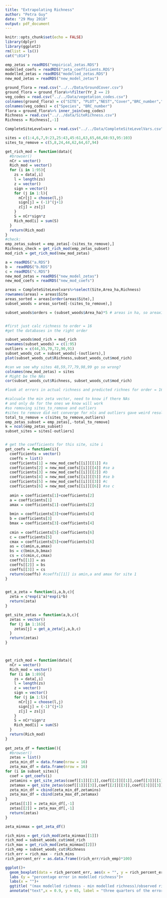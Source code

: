 ```yaml
---
title: "Extrapolating Richness"
author: "Petra Guy"
date: "29 May 2018"
output: pdf_document
---
```


```r
knitr::opts_chunk$set(echo = FALSE)
library(dplyr)
library(ggplot2)
rm(list = ls())
cat("\014")

emp_zetas = readRDS("empirical_zetas.RDS")
modelled_coefs = readRDS("zeta_coefficients.RDS")
modelled_zetas = readRDS("modelled_zetas.RDS")
new_mod_zetas = readRDS("new_model_zetas")

ground_flora = read.csv("../../Data/GroundCover.csv")
ground_flora = ground_flora%>%filter(Yr_2 == 2)
veg_codes = read.csv("../../Data/vegetation_codes.csv")
colnames(ground_flora) = c("SITE", "PLOT","NEST","Cover","BRC_number","Year")
colnames(veg_codes) = c("Species", "BRC_number")
flora = ground_flora%>% inner_join(veg_codes)
Richness = read.csv("../../data/SiteRichness.csv")
Richness = Richness[,-1]

CompleteSiteLevelvars = read.csv("../../Data/CompleteSiteLevelVars.csv")

sites = c(1:4,6,7,9:23,25:43,45:61,63,65,66,68:93,95:103)
sites_to_remove = c(5,8,24,44,62,64,67,94)
```


```r
get_rich_mod = function(data){
  #browser()
  nCr = vector()
  Rich_mod = vector()
  for (i in 1:95){ 
    zs = data[,i]
    l = length(zs)
    z = vector()
    sign = vector()
    for (j in 1:l){
      nCr[j] = choose(l,j)
      sign[j] = (-1)^(j+1)
      z[j] = zs[j]
    }
    S = nCr*sign*z
    Rich_mod[i] = sum(S)
  }
  return(Rich_mod)
}
#check:
emp_zetas_subset = emp_zetas[-(sites_to_remove),]
Richness_check = get_rich_mod(emp_zetas_subset)
mod_rich = get_rich_mod(new_mod_zetas)
```


```r

a = readRDS("a.RDS")
b =  readRDS("b.RDS")
c = readRDS("c.RDS")
new_mod_zetas = readRDS("new_model_zetas")
new_mod_coefs = readRDS("new_mod_coefs")

areas = CompleteSiteLevelvars%>%select(Site,Area_ha,Richness)
rownames(areas) = areas$Site
areas_sorted = areas[order(areas$Site),]
subset_woods = areas_sorted[-(sites_to_remove),]

subset_woods$orders = (subset_woods$Area_ha)*5 # areas in ha, so areax10000/200 = areax5


#first just calc richness to order = 16
#get the databases in the right order

subset_woods$mod_rich = mod_rich
rownames(subset_woods) = c(1:95)
outliers = c(44,55,70,72,90,91)
subset_woods_cut = subset_woods[-(outliers),]
plot(subset_woods_cut$Richness,subset_woods_cut$mod_rich)
```


```r
#can we see why sites 48,59,77,79,98,99 go so wrong?
colnames(new_mod_zetas) = sites
# Might be the NAs
cor(subset_woods_cut$Richness, subset_woods_cut$mod_rich)


```



```r
#look at errors in actual richness and predicted richnes for order = 16

#calcuale the min zeta vector, need to know if there NAs
# and only do for the ones we know will work
#so removing sites_to_remove and outliers
#sites to remove did not converge for nls and outliers gave weird results in richness model
total_to_remove = c(sites_to_remove,outliers)
emp_zetas_subset = emp_zetas[,-total_to_remove]
k = ncol(emp_zetas_subset)
subset_sites = sites[-outliers]


# get the coefficients for this site, site i
get_coefs = function(i){
  coefficients = vector()
  coeffs = list()
  coefficients[1] = new_mod_coefs[[i]][[1]] #a
  coefficients[2] = new_mod_coefs[[i]][[4]] #se a
  coefficients[3] = new_mod_coefs[[i]][[2]] #b
  coefficients[4] = new_mod_coefs[[i]][[5]] #se b
  coefficients[5] = new_mod_coefs[[i]][[3]] #c
  coefficients[6] = new_mod_coefs[[i]][[6]] #se c
  
  amin = coefficients[1]+coefficients[2]
  a = coefficients[1]
  amax = coefficients[1]-coefficients[2]
  
  bmin = coefficients[3]+coefficients[4]
  b = coefficients[3]
  bmax = coefficients[3]-coefficients[4]
  
  cmin = coefficients[5]-coefficients[6]
  c = coefficients[5]
  cmax = coefficients[5]+coefficients[6]
  as = c(amin,a,amax)
  bs = c(bmin,b,bmax)
  cs = c(cmin,c,cmax)
  coeffs[[1]] = as
  coeffs[[2]] = bs
  coeffs[[3]] = cs
  return(coeffs) #coeffs[[1]] is amin,a and amax for site 1
}


get_a_zeta = function(i,a,b,c){
  zeta = c*exp(i^a)*exp(i*b)
  return(zeta)
}

get_site_zetas = function(a,b,c){
  zetas = vector()
  for (j in 1:16){
    zetas[j] = get_a_zeta(j,a,b,c)
  }
  return(zetas)
}  



get_rich_mod = function(data){
  nCr = vector()
  Rich_mod = vector()
  for (i in 1:89){ 
    zs = data[,i]
    l = length(zs)
    z = vector()
    sign = vector()
    for (j in 1:l){
      nCr[j] = choose(l,j)
      sign[j] = (-1)^(j+1)
      z[j] = zs[j]
    }
    S = nCr*sign*z
    Rich_mod[i] = sum(S)
  }
  return(Rich_mod)
}
  
get_zeta_df = function(){
  #browser()
  zetas = list()
  zeta_min_df = data.frame(nrow = 16)
  zeta_max_df = data.frame(nrow = 16)
for (i in subset_sites){
  coef = get_coefs(i)
  zetamins = get_site_zetas(coef[[1]][[1]],coef[[2]][[1]],coef[[3]][[1]])
  zetamax = get_site_zetas(coef[[1]][[3]],coef[[2]][[3]],coef[[3]][[3]])
  zeta_min_df = cbind(zeta_min_df,zetamins)
  zeta_max_df = cbind(zeta_max_df,zetamax)
}
  zetas[[1]] = zeta_min_df[,-1]
  zetas[[2]] = zeta_max_df[,-1]
  return(zetas)
}

zeta_minmax = get_zeta_df()

rich_mins = get_rich_mod(zeta_minmax[[1]])
rich_mod = subset_woods_cut$mod_rich
rich_max = get_rich_mod(zeta_minmax[[2]])
rich_emp = subset_woods_cut$Richness
rich_err = rich_max - rich_mins
rich_percent_err = as.data.frame((rich_err/rich_emp)*100)

ggplot()+
  geom_boxplot(data = rich_percent_err, aes(x = "", y = rich_percent_err),width = 0.3, fill = "grey")+
  labs (y = "percentage error in modelled richness")+
  labs(x = "")+
  ggtitle( "(max modelled richness - min modelled richness)/observed richness")+
  annotate("text",x = 0.9, y = 65, label = "three quarters of the errors in the modelled richness are below 25% ")

  

``` 
  
  








